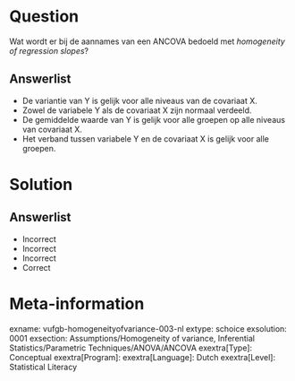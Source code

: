 Question
========

Wat wordt er bij de aannames van een ANCOVA bedoeld met *homogeneity of regression slopes*?
  
Answerlist
----------
* De variantie van Y is gelijk voor alle niveaus van de covariaat X.
* Zowel de variabele Y als de covariaat X zijn normaal verdeeld.
* De gemiddelde waarde van Y is gelijk voor alle groepen op alle niveaus van covariaat X.
* Het verband tussen variabele Y en de covariaat X is gelijk voor alle groepen.

Solution
========

Answerlist
----------
* Incorrect
* Incorrect
* Incorrect
* Correct

Meta-information
================
exname: vufgb-homogeneityofvariance-003-nl
extype: schoice
exsolution: 0001
exsection: Assumptions/Homogeneity of variance, Inferential Statistics/Parametric Techniques/ANOVA/ANCOVA
exextra[Type]: Conceptual
exextra[Program]: 
exextra[Language]: Dutch
exextra[Level]: Statistical Literacy